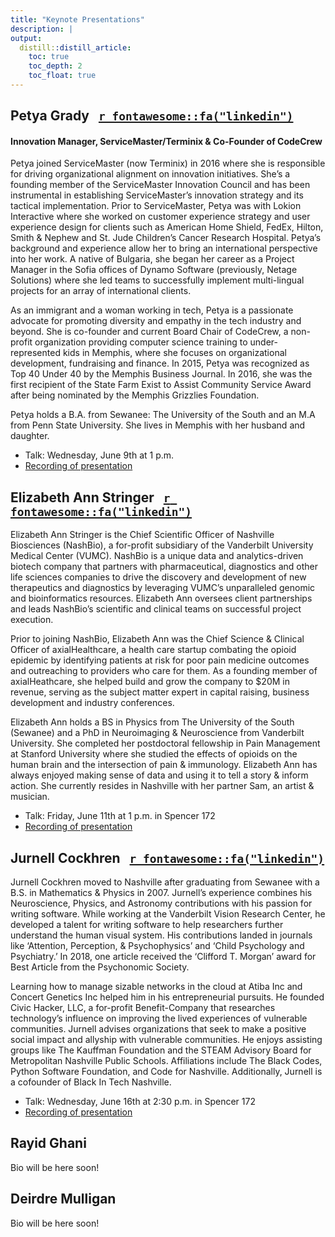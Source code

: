 ```yaml
---
title: "Keynote Presentations"
description: |
output:
  distill::distill_article:
    toc: true
    toc_depth: 2
    toc_float: true
---
```


## Petya Grady &nbsp; [`r fontawesome::fa("linkedin")`](https://www.linkedin.com/in/petyagrady/)
#### Innovation Manager, ServiceMaster/Terminix & Co-Founder of CodeCrew 

Petya joined ServiceMaster (now Terminix) in 2016 where she is responsible for driving organizational alignment on innovation initiatives. She’s a founding member of the ServiceMaster Innovation Council and has been instrumental in establishing ServiceMaster’s innovation strategy and its tactical implementation. Prior to ServiceMaster, Petya was with Lokion Interactive where she worked on customer experience strategy and user experience design for clients such as American Home Shield, FedEx, Hilton, Smith & Nephew and St. Jude Children’s Cancer Research Hospital. Petya’s background and experience allow her to bring an international perspective into her work. A native of Bulgaria, she began her career as a Project Manager in the Sofia offices of Dynamo Software (previously, Netage Solutions) where she led teams to successfully implement multi-lingual projects for an array of international clients.

As an immigrant and a woman working in tech, Petya is a passionate advocate for promoting diversity and empathy in the tech industry and beyond. She is co-founder and current Board Chair of CodeCrew, a non-profit organization providing computer science training to under-represented kids in Memphis, where she focuses on organizational development, fundraising and finance. In 2015, Petya was recognized as Top 40 Under 40 by the Memphis Business Journal. In 2016, she was the first recipient of the State Farm Exist to Assist Community Service Award after being nominated by the Memphis Grizzlies Foundation.
 
Petya holds a B.A. from Sewanee: The University of the South and an M.A from Penn State University. She lives in Memphis with her husband and daughter.  

- Talk: Wednesday, June 9th at 1 p.m.
- [Recording of presentation](https://sewanee-edu.zoom.us/rec/share/s1-pJlZd2buMbu7ztOEh_auzlIxJMQelyZW76X8O-KPXBgQFkHPuxKPsMGI-Zk5K.NRZRS574htqOzFz9?startTime=1623261337000)

## Elizabeth Ann Stringer &nbsp; [`r fontawesome::fa("linkedin")`](http://www.linkedin.com/in/Elizabeth-Ann-Stringer)

Elizabeth Ann Stringer is the Chief Scientific Officer of Nashville Biosciences (NashBio), a for-profit subsidiary of the Vanderbilt University Medical Center (VUMC). NashBio is a unique data and analytics-driven biotech company that partners with pharmaceutical, diagnostics and other life sciences companies to drive the discovery and development of new therapeutics and diagnostics by leveraging VUMC’s unparalleled genomic and bioinformatics resources. Elizabeth Ann oversees client partnerships and leads NashBio’s scientific and clinical teams on successful project execution.

Prior to joining NashBio, Elizabeth Ann was the Chief Science & Clinical Officer of axialHealthcare, a health care startup combating the opioid epidemic by identifying patients at risk for poor pain medicine outcomes and outreaching to providers who care for them. As a founding member of axialHeathcare, she helped build and grow the company to $20M in revenue, serving as the subject matter expert in capital raising, business development and industry conferences. 

Elizabeth Ann holds a BS in Physics from The University of the South (Sewanee) and a PhD in Neuroimaging & Neuroscience from Vanderbilt University. She completed her postdoctoral fellowship in Pain Management at Stanford University where she studied the effects of opioids on the human brain and the intersection of pain & immunology. Elizabeth Ann has always enjoyed making sense of data and using it to tell a story & inform action. She currently resides in Nashville with her partner Sam, an artist & musician.

- Talk: Friday, June 11th at 1 p.m. in Spencer 172
- [Recording of presentation](https://sewanee-edu.zoom.us/rec/share/dJm-Dpy6Wc9QvHEpWVZ0ypt8frLyKkgWOFXDv33scQ67trEcEa1kpd9UrX4mgdcm.ixh_AU9rg1hpn0w2?startTime=1623434231000)

## Jurnell Cockhren &nbsp; [`r fontawesome::fa("linkedin")`](https://www.linkedin.com/in/jurnellcockhren/)

Jurnell Cockhren moved to Nashville after graduating from Sewanee with a B.S. in Mathematics & Physics in 2007. Jurnell's experience combines his Neuroscience, Physics, and Astronomy contributions with his passion for writing software. While working at the Vanderbilt Vision Research Center, he developed a talent for writing software to help researchers further understand the human visual system. His contributions landed in journals like 'Attention, Perception, & Psychophysics' and 'Child Psychology and Psychiatry.' In 2018, one article received the 'Clifford T. Morgan' award for Best Article from the Psychonomic Society.

Learning how to manage sizable networks in the cloud at Atiba Inc and Concert Genetics Inc helped him in his entrepreneurial pursuits. He founded Civic Hacker, LLC, a for-profit Benefit-Company that researches technology's influence on improving the lived experiences of vulnerable communities. Jurnell advises organizations that seek to make a positive social impact and allyship with vulnerable communities. He enjoys assisting groups like The Kauffman Foundation and the STEAM Advisory Board for Metropolitan Nashville Public Schools. Affiliations include The Black Codes, Python Software Foundation, and Code for Nashville. Additionally, Jurnell is a cofounder of Black In Tech Nashville.

- Talk: Wednesday, June 16th at 2:30 p.m. in Spencer 172
- [Recording of presentation](https://sewanee-edu.zoom.us/rec/share/T-5mpIC0fF5odePEkNEcd0G7BT4oU6-1SXV95P-O58_g1Xtzla50n5KZDGomqB0S.ZcHpJv928hsinPni)

## Rayid Ghani

Bio will be here soon!

## Deirdre Mulligan

Bio will be here soon!

